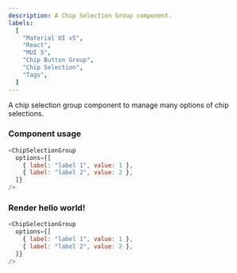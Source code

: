 ```yaml
---
description: A Chip Selection Group component.
labels:
  [
    "Material UI v5",
    "React",
    "MUI 5",
    "Chip Button Group",
    "Chip Selection",
    "Tags",
  ]
---
```



A chip selection group component to manage many options of chip selections.

### Component usage

```js
<ChipSelectionGroup
  options={[
    { label: "label 1", value: 1 },
    { label: "label 2", value: 2 },
  ]}
/>
```

### Render hello world!

```js live
<ChipSelectionGroup
  options={[
    { label: "label 1", value: 1 },
    { label: "label 2", value: 2 },
  ]}
/>
```
